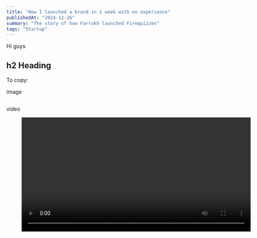 ```yaml
---
title: "How I launched a brand in 1 week with no experience"
publishedAt: "2024-12-26"
summary: "The story of how Farrukh launched Firequizzes"
tags: "Startup"
---
```


Hi guys

## h2 Heading


To copy:

image
<figure>
  <div style={{ display: 'flex', justifyContent: 'center' }}>
    <img 
      src="" 
      width={400} 
      style={{ borderRadius: '8px' }}
    />
  </div>
  <div style={{ display: 'flex', justifyContent: 'center' }}>
    <figcaption></figcaption>
  </div>
</figure>

video
<figure>
  <div style={{ display: 'flex', justifyContent: 'center', flexDirection: 'column', alignItems: 'center' }}>
    <video height="300" controls style={{ borderRadius: '8px' }}>
      <source src="" type="video/mp4" />
    </video>
    <figcaption style={{ marginTop: '-20px', padding: '0', textAlign: 'center' }}></figcaption>
  </div>
</figure>
